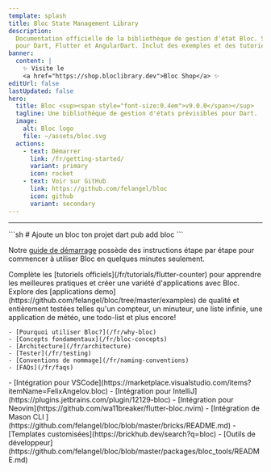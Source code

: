 ```yaml
---
template: splash
title: Bloc State Management Library
description:
  Documentation officielle de la bibliothèque de gestion d'état Bloc. Supportée
  pour Dart, Flutter et AngularDart. Inclut des exemples et des tutoriels.
banner:
  content: |
    ✨ Visite le
    <a href="https://shop.bloclibrary.dev">Bloc Shop</a> ✨
editUrl: false
lastUpdated: false
hero:
  title: Bloc <sup><span style="font-size:0.4em">v9.0.0</span></sup>
  tagline: Une bibliothèque de gestion d'états prévisibles pour Dart.
  image:
    alt: Bloc logo
    file: ~/assets/bloc.svg
  actions:
    - text: Démarrer
      link: /fr/getting-started/
      variant: primary
      icon: rocket
    - text: Voir sur GitHub
      link: https://github.com/felangel/bloc
      icon: github
      variant: secondary
---
```



<SponsorsGrid />

<hr />

<CardGrid>

<SplitCard title="Démarrer" icon="rocket">
	```sh
	# Ajoute un bloc ton projet
	dart pub add bloc
	```

Notre [guide de démarrage](/fr/getting-started) possède des instructions étape
par étape pour commencer à utiliser Bloc en quelques minutes seulement.

</SplitCard>

<Card title="Explorer avec des tutoriels" icon="star">
	Complète les [tutoriels officiels](/fr/tutorials/flutter-counter) pour
	apprendre les meilleures pratiques et créer une variété d'applications avec
	Bloc.
</Card>

<Card title="Développer avec Bloc" icon="laptop">
	Explore des [applications
	demo](https://github.com/felangel/bloc/tree/master/examples) de qualité et
	entièrement testées telles qu'un compteur, un minuteur, une liste infinie, une
	application de météo, une todo-list et plus encore!
</Card>

<ListCard title="Apprendre" icon="open-book">

    - [Pourquoi utiliser Bloc?](/fr/why-bloc)
    - [Concepts fondamentaux](/fr/bloc-concepts)
    - [Architecture](/fr/architecture)
    - [Tester](/fr/testing)
    - [Conventions de nommage](/fr/naming-conventions)
    - [FAQs](/fr/faqs)

</ListCard>

  <ListCard title="Intégration" icon="puzzle">
    - [Intégration pour VSCode](https://marketplace.visualstudio.com/items?itemName=FelixAngelov.bloc)
    - [Intégration pour IntelliJ](https://plugins.jetbrains.com/plugin/12129-bloc)
    - [Intégration pour Neovim](https://github.com/wa11breaker/flutter-bloc.nvim)
    - [Intégration de Mason CLI ](https://github.com/felangel/bloc/blob/master/bricks/README.md)
    - [Templates customisées](https://brickhub.dev/search?q=bloc)
    - [Outils de développeur](https://github.com/felangel/bloc/blob/master/packages/bloc_tools/README.md)
  </ListCard>
</CardGrid>

<Discord />
